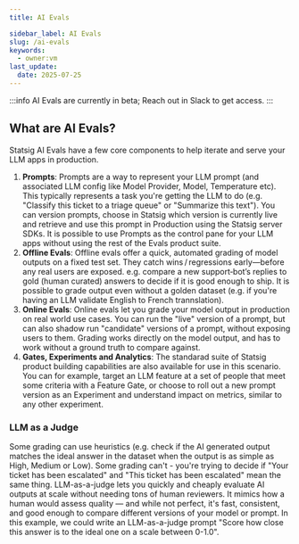 ```yaml
---
title: AI Evals

sidebar_label: AI Evals
slug: /ai-evals
keywords:
  - owner:vm
last_update:
  date: 2025-07-25
---
```


:::info
AI Evals are currently in beta; Reach out in Slack to get access. 
:::

## What are AI Evals?
Statsig AI Evals have a few core components to help iterate and serve your LLM apps in production. 
1. **Prompts**: Prompts are a way to represent your LLM prompt (and associated LLM config like Model Provider, Model, Temperature etc). This typically represents a task you're getting the LLM to do (e.g. "Classify this ticket to a triage queue" or "Summarize this text"). You can version prompts, choose in Statsig which version is currently live and retrieve and use this prompt in Production using the Statsig server SDKs. It is possible to use Prompts as the control pane for your LLM apps without using the rest of the Evals product suite. 
2. **Offline Evals**: Offline evals offer a quick, automated grading of model outputs on a fixed test set. They catch wins / regressions early—before any real users are exposed. e.g. compare a new support‑bot’s replies to gold (human curated) answers to decide if it is good enough to ship. It is possible to grade output even without a golden dataset (e.g. if you're having an LLM validate English to French trannslation).
3. **Online Evals**: Online evals let you grade your model output in production on real world use cases. You can run the "live" version of a prompt, but can also shadow run "candidate" versions of a prompt, without exposing users to them. Grading works directly on the model output, and has to work without a ground truth to compare against. 
4. **Gates, Experiments and Analytics**: The standarad suite of Statsig product building capabilities are also available for use in this scenario. You can for example, target an  LLM feature at a set of people that meet some criteria with a Feature Gate, or choose to roll out a new prompt version as an Experiment and understand impact on metrics, similar to any other experiment.


### LLM as a Judge
Some grading can use heuristics (e.g. check if the AI generated output matches the ideal answer in the dataset when the output is as simple as High, Medium or Low). Some grading can't - you're trying to decide if "Your ticket has been escalated" and "This ticket has been escalated" mean the same thing. LLM-as-a-judge lets you quickly and cheaply evaluate AI outputs at scale without needing tons of human reviewers. It mimics how a human would assess quality — and while not perfect, it's fast, consistent, and good enough to compare different versions of your model or prompt. In this example, we could write an LLM-as-a-judge prompt "Score how close this answer is to the ideal one on a scale between 0-1.0".
